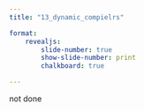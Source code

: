 ```yaml
---
title: "13_dynamic_compielrs"

format:
    revealjs:
        slide-number: true
        show-slide-number: print
        chalkboard: true

---
```


:::{.callout-warning}
not done
:::